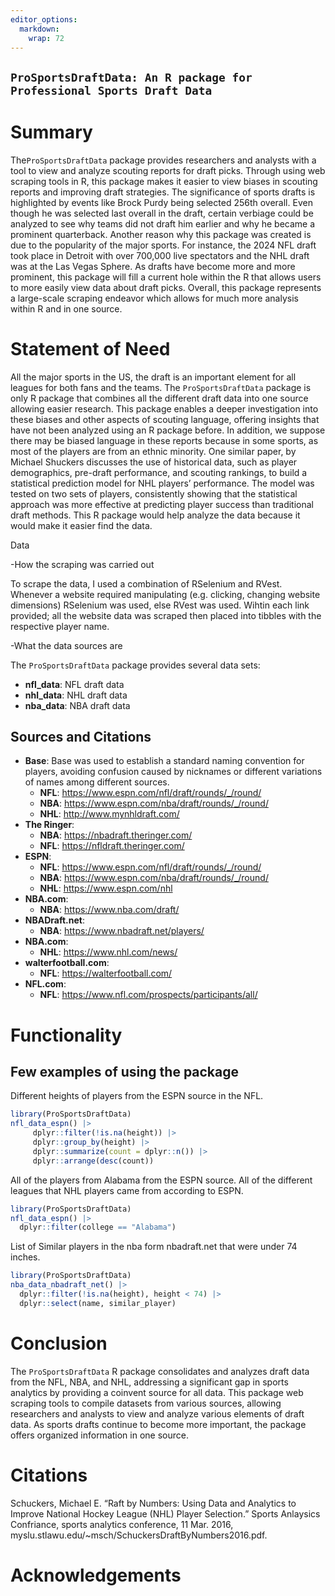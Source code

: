 ```yaml
---
editor_options: 
  markdown: 
    wrap: 72
---
```

## `ProSportsDraftData: An R package for Professional Sports Draft Data`\

# Summary

The`ProSportsDraftData` package provides researchers and analysts with a
tool to view and analyze scouting reports for draft picks. Through using
web scraping tools in R, this package makes it easier to view biases in
scouting reports and improving draft strategies. The significance of
sports drafts is highlighted by events like Brock Purdy being selected
256th overall. Even though he was selected last overall in the draft,
certain verbiage could be analyzed to see why teams did not draft him
earlier and why he became a prominent quarterback. Another reason why
this package was created is due to the popularity of the major sports.
For instance, the 2024 NFL draft took place in Detroit with over 700,000
live spectators and the NHL draft was at the Las Vegas Sphere. As drafts
have become more and more prominent, this package will fill a current
hole within the R that allows users to more easily view data about draft
picks. Overall, this package represents a large-scale scraping endeavor
which allows for much more analysis within R and in one source.

# Statement of Need

All the major sports in the US, the draft is an important element for
all leagues for both fans and the teams. The `ProSportsDraftData`
package is only R package that combines all the different draft data
into one source allowing easier research. This package enables a deeper
investigation into these biases and other aspects of scouting language,
offering insights that have not been analyzed using an R package before.
In addition, we suppose there may be biased language in these reports
because in some sports, as most of the players are from an ethnic
minority. One similar paper, by Michael Shuckers discusses the use of
historical data, such as player demographics, pre-draft performance, and
scouting rankings, to build a statistical prediction model for NHL
players' performance. The model was tested on two sets of players,
consistently showing that the statistical approach was more effective at
predicting player success than traditional draft methods. This R package
would help analyze the data because it would make it easier find the
data.



Data

-How the scraping was carried out

To scrape the data, I used a combination of RSelenium and RVest.
Whenever a website required manipulating (e.g. clicking, changing
website dimensions) RSelenium was used, else RVest was used. Wihtin each
link provided; all the website data was scraped then placed into tibbles
with the respective player name.

-What the data sources are

The `ProSportsDraftData` package provides several data sets:

-   **nfl_data**: NFL draft data
-   **nhl_data**: NHL draft data
-   **nba_data**: NBA draft data

## Sources and Citations

-   **Base**: Base was used to establish a standard naming convention
    for players, avoiding confusion caused by nicknames or different
    variations of names among different sources.
    -   **NFL**: <https://www.espn.com/nfl/draft/rounds/_/round/>
    -   **NBA**: <https://www.espn.com/nba/draft/rounds/_/round/>
    -   **NHL**: <http://www.mynhldraft.com/>
-   **The Ringer**:
    -   **NBA**: <https://nbadraft.theringer.com/>
    -   **NFL**: <https://nfldraft.theringer.com/>
-   **ESPN**:
    -   **NFL**: <https://www.espn.com/nfl/draft/rounds/_/round/>
    -   **NBA**: <https://www.espn.com/nba/draft/rounds/_/round/>
    -   **NHL**: <https://www.espn.com/nhl>
-   **NBA.com**:
    -   **NBA**: <https://www.nba.com/draft/>
-   **NBADraft.net**:
    -   **NBA**: <https://www.nbadraft.net/players/>
-   **NBA.com**:
    -   **NHL**: <https://www.nhl.com/news/>
-   **walterfootball.com**:
    -   **NFL**: <https://walterfootball.com/>
-   **NFL.com**:
    -   **NFL**: <https://www.nfl.com/prospects/participants/all/>

# Functionality

## Few examples of using the package

Different heights of players from the ESPN source in the NFL.
```r
library(ProSportsDraftData)
nfl_data_espn() |>
     dplyr::filter(!is.na(height)) |>
     dplyr::group_by(height) |>
     dplyr::summarize(count = dplyr::n()) |>
     dplyr::arrange(desc(count))
```


All of the players from Alabama from the ESPN source. All of the different leagues that NHL players came from according to ESPN.
```r
library(ProSportsDraftData)
nfl_data_espn() |>
  dplyr::filter(college == "Alabama")
```



List of Similar players in the nba form nbadraft.net that were under 74 inches.
```r
library(ProSportsDraftData)
nba_data_nbadraft_net() |>
  dplyr::filter(!is.na(height), height < 74) |>
  dplyr::select(name, similar_player)
```

# Conclusion

The `ProSportsDraftData` R package consolidates and analyzes draft data
from the NFL, NBA, and NHL, addressing a significant gap in sports
analytics by providing a coinvent source for all data. This package web
scraping tools to compile datasets from various sources, allowing
researchers and analysts to view and analyze various elements of draft
data. As sports drafts continue to become more important, the package
offers organized information in one source.

# Citations
Schuckers, Michael E. “Raft by Numbers: Using Data and Analytics to
Improve National Hockey League (NHL) Player Selection.” Sports Anlaysics
Confriance, sports analytics conference, 11 Mar. 2016,
myslu.stlawu.edu/\~msch/SchuckersDraftByNumbers2016.pdf.


# Acknowledgements
